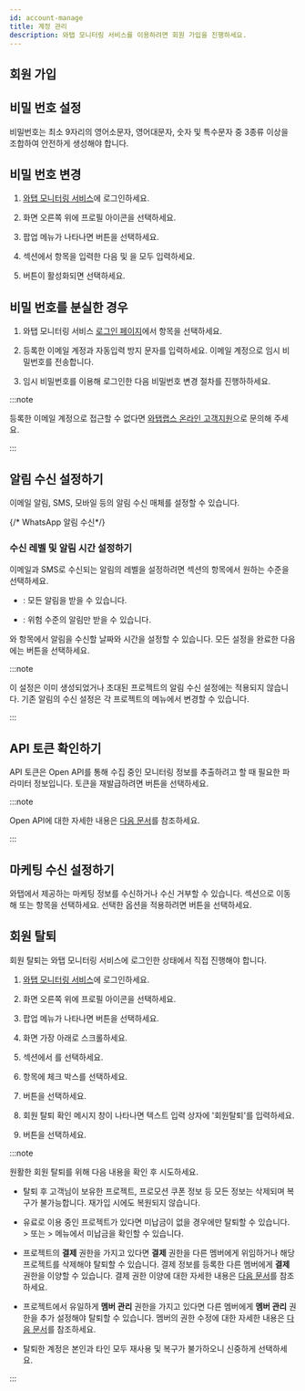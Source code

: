 ```yaml
---
id: account-manage
title: 계정 관리
description: 와탭 모니터링 서비스를 이용하려면 회원 가입을 진행하세요.
---
```


## 회원 가입


<Createaccount /> 

## 비밀 번호 설정

비밀번호는 최소 9자리의 영어소문자, 영어대문자, 숫자 및 특수문자 중 3종류 이상을 조합하여 안전하게 생성해야 합니다.


## 비밀 번호 변경

1. [와탭 모니터링 서비스](https://service.whatap.io)에 로그인하세요.

1. 화면 오른쪽 위에 프로필 아이콘을 선택하세요.

1. 팝업 메뉴가 나타나면 <Cmdname sid="MNU07360" className="uitext" /> 버튼을 선택하세요. 

1. <Cmdname sid="account_user_password" className="uitext" /> 섹션에서 <Cmdname sid="account_current_password" className="uitext" /> 항목을 입력한 다음 <Cmdname sid="account_new_password" className="uitext" /> 및 <Cmdname sid="account_confirm_new_password" className="uitext" />을 모두 입력하세요.

1. <Cmdname sid="account_edit_password" className="uitext" /> 버튼이 활성화되면 선택하세요.


## 비밀 번호를 분실한 경우

1. 와탭 모니터링 서비스 [로그인 페이지](https://service.whatap.io/account/login)에서 <Cmdname sid="forgot_password" className="uitext" /> 항목을 선택하세요. 

1. 등록한 이메일 계정과 자동입력 방지 문자를 입력하세요. 이메일 계정으로 임시 비밀번호를 전송합니다. 

1. 임시 비밀번호를 이용해 로그인한 다음 비밀번호 변경 절차를 진행하하세요.

:::note

등록한 이메일 계정으로 접근할 수 없다면 [와탭랩스 온라인 고객지원](mailto:support@whatap.io)으로 문의해 주세요.

:::


## 알림 수신 설정하기

이메일 알림, SMS, 모바일 등의 알림 수신 매체를 설정할 수 있습니다. 


<Setreceiveeventsms />

{/* WhatsApp 알림 수신*/}

<Setreceiveeventwhatsapp /> 

### 수신 레벨 및 알림 시간 설정하기

<ImgLang img='account-set-notification.png' desc='알림 수신 설정' />

이메일과 SMS로 수신되는 알림의 레벨을 설정하려면 <Cmdname sid="notification_setting" className="uitext" /> 섹션의 <Cmdname sid="level" className="uitext" /> 항목에서 원하는 수준을 선택하세요.

* <Cmdname sid="all" className="uitext" />: 모든 알림을 받을 수 있습니다.

* <Cmdname sid="fatal" className="uitext" />: 위험 수준의 알림만 받을 수 있습니다.

<Cmdname sid="date" className="uitext" />와 <Cmdname sid="time" className="uitext" /> 항목에서 알림을 수신할 날짜와 시간을 설정할 수 있습니다. 모든 설정을 완료한 다음에는 <Cmdname sid="save" className="uitext" /> 버튼을 선택하세요.

:::note

이 설정은 이미 생성되었거나 초대된 프로젝트의 알림 수신 설정에는 적용되지 않습니다. 기존 알림의 수신 설정은 각 프로젝트의 <Cmdname sid="event_receive_configuration" className="uitext" /> 메뉴에서 변경할 수 있습니다.

:::


## API 토큰 확인하기

API 토큰은 Open API를 통해 수집 중인 모니터링 정보를 추출하려고 할 때 필요한 파라미터 정보입니다. 토큰을 재발급하려면 <Cmdname sid="reissue_token" className="uitext" /> 버튼을 선택하세요.

:::note

Open API에 대한 자세한 내용은 [다음 문서](../openapi)를 참조하세요.

:::


## 마케팅 수신 설정하기

와탭에서 제공하는 마케팅 정보를 수신하거나 수신 거부할 수 있습니다. <Cmdname sid="TTL06539" className="uitext" /> 섹션으로 이동해 <Cmdname sid="ITM06537" className="uitext" /> 또는 <Cmdname sid="ITM06538" className="uitext" /> 항목을 선택하세요. 선택한 옵션을 적용하려면 <Cmdname sid="save" className="uitext" /> 버튼을 선택하세요.


## 회원 탈퇴

회원 탈퇴는 와탭 모니터링 서비스에 로그인한 상태에서 직접 진행해야 합니다.

1. [와탭 모니터링 서비스](https://service.whatap.io)에 로그인하세요.

1. 화면 오른쪽 위에 프로필 아이콘을 선택하세요.

1. 팝업 메뉴가 나타나면 <Cmdname sid="MNU07360" className="uitext" /> 버튼을 선택하세요.

1. 화면 가장 아래로 스크롤하세요.

1. <Cmdname sid="account_withdrawal" className="uitext" /> 섹션에서 <Cmdname sid="account_withdrawal_reason" className="uitext" />를 선택하세요.

1. <Cmdname sid="NTC6140" className="uitext" /> 항목에 체크 박스를 선택하세요.

1. <Cmdname sid="account_withdrawal" className="uitext" /> 버튼을 선택하세요.

1. 회원 탈퇴 확인 메시지 창이 나타나면 텍스트 입력 상자에 '회원탈퇴'를 입력하세요.

1. <Cmdname sid="ok" className="uitext" /> 버튼을 선택하세요.

:::note

원활한 회원 탈퇴를 위해 다음 내용을 확인 후 시도하세요.

- 탈퇴 후 고객님이 보유한 프로젝트, 프로모션 쿠폰 정보 등 모든 정보는 삭제되며 복구가 불가능합니다. 재가입 시에도 복원되지 않습니다.

- 유료로 이용 중인 프로젝트가 있다면 미납금이 없을 경우에만 탈퇴할 수 있습니다. <Cmdname sid="my_usage" className="uitext" /> &gt; <Cmdname sid="paymentHistory" className="uitext" /> 또는 <Cmdname sid="my_usage" className="uitext" /> &gt; <Cmdname sid="billingPreview" className="uitext" /> 메뉴에서 미납금을 확인할 수 있습니다.

- 프로젝트의 **결제** 권한을 가지고 있다면 **결제** 권한을 다른 멤버에게 위임하거나 해당 프로젝트를 삭제해야 탈퇴할 수 있습니다. 결제 정보를 등록한 다른 멤버에게 **결제** 권한을 이양할 수 있습니다. 결제 권한 이양에 대한 자세한 내용은 [다음 문서](../about-billing)를 참조하세요.

- 프로젝트에서 유일하게 **멤버 관리** 권한을 가지고 있다면 다른 멤버에게 **멤버 관리** 권한을 추가 설정해야 탈퇴할 수 있습니다. 멤버의 권한 수정에 대한 자세한 내용은 [다음 문서](../project/project-structure#modify-auth)를 참조하세요.

- 탈퇴한 계정은 본인과 타인 모두 재사용 및 복구가 불가하오니 신중하게 선택하세요.

:::